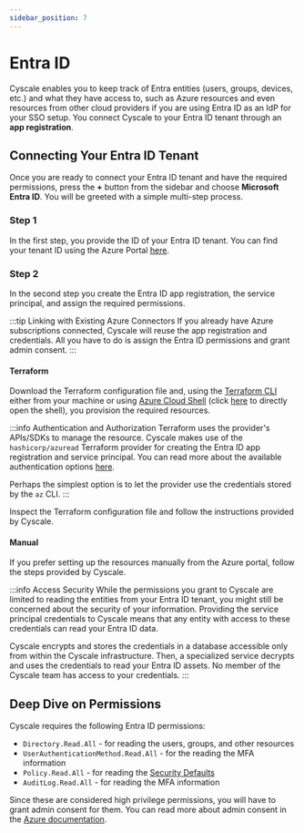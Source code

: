 ```yaml
---
sidebar_position: 7
---
```


# Entra ID

Cyscale enables you to keep track of Entra entities (users, groups, devices, etc.) and what they have access to, such as Azure resources and even resources from other cloud providers if you are using Entra ID as an IdP for your SSO setup. You connect Cyscale to your Entra ID tenant through an **app registration**.

## Connecting Your Entra ID Tenant

Once you are ready to connect your Entra ID tenant and have the required permissions, press the **+** button from the sidebar and choose **Microsoft Entra ID**. You will be greeted with a simple multi-step process.

### Step 1

In the first step, you provide the ID of your Entra ID tenant. You can find your tenant ID using the Azure Portal [here](https://portal.azure.com/#blade/Microsoft_AAD_IAM/ActiveDirectoryMenuBlade/Overview).

### Step 2

In the second step you create the Entra ID app registration, the service principal, and assign the required permissions.

:::tip Linking with Existing Azure Connectors
If you already have Azure subscriptions connected, Cyscale will reuse the app registration and credentials. All you have to do is assign the Entra ID permissions and grant admin consent.
:::

#### Terraform

Download the Terraform configuration file and, using the [Terraform CLI](https://www.terraform.io/cli) either from your machine or using [Azure Cloud Shell](https://docs.microsoft.com/en-us/azure/cloud-shell/overview) (click [here](https://shell.azure.com/) to directly open the shell), you provision the required resources.

:::info Authentication and Authorization
Terraform uses the provider's APIs/SDKs to manage the resource. Cyscale makes use of the `hashicorp/azuread` Terraform provider for creating the Entra ID app registration and service principal. You can read more about the available authentication options [here](https://registry.terraform.io/providers/hashicorp/azuread/latest/docs#authenticating-to-azure-active-directory).

Perhaps the simplest option is to let the provider use the credentials stored by the `az` CLI.
:::

Inspect the Terraform configuration file and follow the instructions provided by Cyscale.

#### Manual

If you prefer setting up the resources manually from the Azure portal, follow the steps provided by Cyscale.

:::info Access Security
While the permissions you grant to Cyscale are limited to reading the entities from your Entra ID tenant, you might still be concerned about the security of your information. Providing the service principal credentials to Cyscale means that any entity with access to these credentials can read your Entra ID data.

Cyscale encrypts and stores the credentials in a database accessible only from within the Cyscale infrastructure. Then, a specialized service decrypts and uses the credentials to read your Entra ID assets. No member of the Cyscale team has access to your credentials.
:::

## Deep Dive on Permissions

Cyscale requires the following Entra ID permissions:

- `Directory.Read.All` - for reading the users, groups, and other resources
- `UserAuthenticationMethod.Read.All` - for the reading the MFA information
- `Policy.Read.All` - for reading the [Security Defaults](https://learn.microsoft.com/en-us/entra/fundamentals/security-defaults)
- `AuditLog.Read.All` - for reading the MFA information

Since these are considered high privilege permissions, you will have to grant admin consent for them. You can read more about admin consent in the [Azure documentation](https://docs.microsoft.com/en-us/azure/active-directory/develop/v2-permissions-and-consent?WT.mc_id=Portal-Microsoft_AAD_RegisteredApps#admin-consent).
